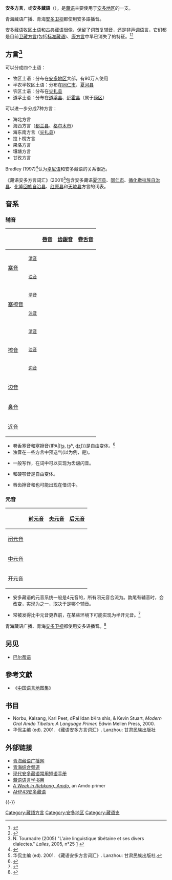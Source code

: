 {{onesource|time=2014-03-09T09:52:55+00:00}}
{{Infobox language
| name        = 安多語
| nativename  = {{藏|ཨ་མདོ་སྐད།}} a mdo skad
| familycolor = 汉藏语系
| states      = [[中国|中国]]
| region      = [[青海|青海]]、[[四川|四川]]、[[甘肃|甘肃]]
| speakers    = 180萬
| date        = 2005
| ref         = e18
| fam1        = [[汉藏语系|汉藏语系]]
| fam2        = [[藏缅语族|藏缅语族]]
| fam3        = [[喜马拉雅语支|喜马拉雅语支]]
| script      = [[藏文字母|藏文字母]]
| iso1        = bo
| iso2b       = tib
| iso2t       = bod
| iso3        = adx
<!-- 過時參數 | SIL         = TIC -->
| notice      = 
}}
'''安多方言'''，或'''安多藏語'''（{{Bo|z=ཨ་མདོ་སྐད་|w=A-mdo skad}}），是[[藏语|藏语]]主要使用于[[安多地区|安多地区]]的一支。

青海藏语广播、青海[[安多卫视|安多卫视]]都使用安多語播音。

安多藏语牧区土语和[[近古藏語|古典藏语]]很像，保留了词首[[复辅音|复辅音]]，还是非[[声调语言|声调语言]]，它们都是目前[[卫藏方言|卫藏方言]](包括[[标准藏语|标准藏语]])、[[康方言|康方言]]中早已消失了的特征。<ref>{{cite journal|title=The Amdo Dialect of Labrang|first1=Charlene|last1=Makley|first2=Keith|last2=Dede|first3=Kan|last3=Hua|first4=Qingshan|last4=Wang|journal=Linguistics of the Tibeto-Burman Area|volume=22.1|date=1999|url=http://sealang.net/sala/archives/pdf8/makley1999amdo.pdf|archiveurl=https://web.archive.org/web/20160305073712/http://sealang.net/sala/archives/pdf8/makley1999amdo.pdf|archivedate=2016-03-05|access-date=2021-06-20|dead-url=no}}</ref>{{Rp|101}}<ref name="jermay reynolds 2012">{{cite thesis|title=Language variation and change in an Amdo Tibetan village: Gender, education and resistance|publisher=Graduate School of Arts and Sciences of [[Georgetown_University|Georgetown University]]|type=PhD thesis|last=Reynolds|first=Jermay J.|date=2012|page=19-21|url=https://repository.library.georgetown.edu/bitstream/handle/10822/557712/Reynolds_georgetown_0076D_11674.pdf?sequence=1|archiveurl=https://web.archive.org/web/20170812114744/https://repository.library.georgetown.edu/bitstream/handle/10822/557712/Reynolds_georgetown_0076D_11674.pdf?sequence=1|archivedate=2017-08-12|access-date=2021-06-20|dead-url=no}}</ref>

==方言<ref>N. Tournadre (2005) "L'aire linguistique tibétaine et ses divers dialectes." ''Lalies'', 2005, n°25 [http://tournadre.nicolas.free.fr/fichiers/2005-aire.pdf] {{Wayback|url=http://tournadre.nicolas.free.fr/fichiers/2005-aire.pdf |date=20110628013703 }}</ref>{{Rp|7–56}}==

可以分成四个土语：
*牧区土语：分布在[[安多地区|安多地区]]大部，有90万人使用
*半农半牧区土语：分布在[[同仁市|同仁市]]、[[夏河县|夏河县]]
*农区土语：分布在[[尖扎县|尖扎县]]
*道孚土语：分布在[[道孚县|道孚县]]、[[炉霍县|炉霍县]]（属于[[康区|康区]]）

可以进一步分成7种方言：
*海北方言
*海西方言（[[都兰县|都兰县]]、[[格尔木市|格尔木市]]）
*海东南方言（[[尖扎县|尖扎县]]）
*拉卜楞方言
*果洛方言
*壤塘方言
*甘孜方言

Bradley (1997)<ref>{{Cite web |url=http://www.isw.unibe.ch/tibet/ |title=Bradley (1997) |access-date=2021-06-20 |archive-date=2006-12-08 |archive-url=https://web.archive.org/web/20061208112836/http://www.isw.unibe.ch/tibet/ |dead-url=no }}</ref>认为[[卓尼语|卓尼语]]和安多藏语的关系很近。

《藏语安多方言词汇》(2001)<ref>华侃主编 (ed). 2001. 《藏语安多方言词汇》. Lanzhou: 甘肃民族出版社.</ref>包含安多藏语[[夏河县|夏河县]]、[[同仁市|同仁市]]、[[循化撒拉族自治县|循化撒拉族自治县]]、[[化隆回族自治县|化隆回族自治县]]、[[红原县|红原县]]和[[天峻县|天峻县]]方言的词表。

==音系==
===辅音===
{| class="wikitable" style="text-align:center"
! colspan="2" |
! colspan="2" |[[唇音|唇音]]
! colspan="2" |[[齿龈音|齿龈音]]
! colspan="2" |[[卷舌音|卷舌音]]
! colspan="2" |[[龈腭音|龈腭音]]
! colspan="2" |[[软腭音|软腭音]]
! colspan="2" |[[小舌音|小舌音]]
! colspan="2" |[[声门音|声门音]]
|-
! rowspan="2" |[[塞音|塞音]]
!<small>[[清音|清音]]</small>
| style="border-right: none;" | {{IPA|p}}  || style="border-left: none;" | {{IPA|pʰ}}
| style="border-right: none;" | {{IPA|t}}  || style="border-left: none;" | {{IPA|tʰ}}
| style="border-right: none;" | {{IPA|ʈ}}  || style="border-left: none;" | {{IPA|ʈʰ}}
| colspan="2" |
| style="border-right: none;" | {{IPA|k}}  || style="border-left: none;" | {{IPA|kʰ}}
| colspan="2" |
| colspan="2" |
|-
!<small>[[浊音|浊音]]</small>
| colspan="2" |{{IPA|b}}
| colspan="2" |{{IPA|d}}
| colspan="2" |{{IPA|ɖ}}
| colspan="2" |
| colspan="2" |{{IPA|ɡ}}
| colspan="2" |
| colspan="2" |
|-
! rowspan="2" |[[塞擦音|塞擦音]]
!<small>[[清音|清音]]</small>
| colspan="2" |
| style="border-right: none;" | {{IPA|ts}} || style="border-left: none;" | {{IPA|tsʰ}}
| colspan="2" |
| style="border-right: none;" | {{IPA|tɕ}} || style="border-left: none;" | {{IPA|tɕʰ}}
| colspan="2" |
| colspan="2" |
| colspan="2" |
|-
!<small>[[浊音|浊音]]</small>
| colspan="2" |
| colspan="2" |{{IPA|dz}}
| colspan="2" |
| colspan="2" |{{IPA|dʑ}}
| colspan="2" |
| colspan="2" |
| colspan="2" |
|-
! rowspan="3" |[[擦音|擦音]]
!<small>[[清音|清音]]</small>
| colspan="2" |
| style="border-right: none;" | {{IPA|s}} || style="border-left: none;" | {{IPA|sʰ}}
| colspan="2" |{{IPA|ʂ}}
| colspan="2" |{{IPA|ɕ}}
| colspan="2" |{{IPA|x}}
| colspan="2" |
| style="border-right: none;" | {{IPA|h}} || style="border-left: none;" | {{IPA|hʷ}}
|-
!<small>[[浊音|浊音]]</small>
| colspan="2" |
| colspan="2" |{{IPA|z}}
| colspan="2" |{{IPA|ʐ}}
| colspan="2" |{{IPA|ʑ}}
| colspan="2" |
| style="border-right: none;" | {{IPA|ʁ}}|| style="border-left: none;" | {{IPA|ʁʷ}}
| colspan="2" |
|-
!<small>[[边音|边音]]</small>
| colspan="2" |
| colspan="2" |{{IPA|ɬ}}
| colspan="2" |
| colspan="2" |
| colspan="2" |
| colspan="2" |
| colspan="2" |
|-
! colspan="2" |[[边音|边音]]
| colspan="2" |
| colspan="2" |{{IPA|l}}
| colspan="2" |
| colspan="2" |
| colspan="2" |
| colspan="2" |
| colspan="2" |
|-
! colspan="2" |[[鼻音_(辅音)|鼻音]]
| colspan="2" |{{IPA|m}}
| colspan="2" |{{IPA|n}}
| colspan="2" |
| colspan="2" |{{IPA|ɲ}}
| colspan="2" |{{IPA|ŋ}}
| colspan="2" |
| colspan="2" |
|-
! colspan="2" |[[近音|近音]]
| colspan="2" |{{IPA|w}}
| colspan="2" |
| colspan="2" |
| colspan="2" |{{IPA|j}}
| colspan="2" |
| colspan="2" |
| colspan="2" |
|}

* 卷舌塞音{{IPA|/ʈ, ʈʰ, ɖ/}}和塞擦音{IPA|[ʈʂ, ʈʂʰ, ɖʐ]}}是自由变体。<ref>{{Cite book|last=Ebihara|first=Shiho|title=Amdo Tibetan|publisher=Research Institute for Languages and Cultures of Asia and Africa, Tokyo University of Foreign Studies|year=2011|location=Yamakoshi, Yasuhiro (ed.), Grammatical Sketches from the Field}}</ref>{{Rp|43-48}}
* 浊音在一些方言中预送气(以{{IPA|/d/}}为例，是{{IPA|[ʱd]}})。
* {{IPA|/ʐ/}}一般写作{{IPA|/r/}}，在词中可以实现为齿龈闪音{{IPA|[ɾ]}}。
* {{IPA|/x/}}和硬颚音{{IPA|[ç]}}是自由变体。
* 唇齿擦音{{IPA|/f/}}和{{IPA|/v/}}也可能出现在借词中。

===元音===
{| class="wikitable" style="text-align:center"
!
![[前元音|前元音]]
![[央元音|央元音]]
![[后元音|后元音]]
|- align="center"
![[闭元音|闭元音]]
|{{IPA|i}}
|{{IPA|ɨ}}
|{{IPA|u}}
|- align="center"
![[中元音|中元音]]
|{{IPA|e}}
|{{IPA|ə}}
|{{IPA|o}}
|- align="center"
![[开元音|开元音]]
| colspan="2" |{{IPA|a}}
|
|}

* 安多藏语的元音系统一般是4元音的{{IPA|/e, ə, a, o/}}，所有闭元音{{IPA|[i, ɨ, u]}}合流为{{IPA|/ə/}}。韵尾有辅音时，{{IPA|/ə/}}会改变，实现为{{IPA|[i, ɨ, u]}}之一，取决于是哪个辅音。
* {{IPA|/a/}}常被发得比中元音{{IPA|/e/}}更靠前，在某些环境下可能实现为半开元音{{IPA|[ɛ]}}。<ref>{{Cite book|last=Rgyal|first=Lha-Byams|title=Colloquial Amdo Tibetan : A Complete Course for Adult English Speakers|last2=Sung|first2=Kuo-ming|publisher=National Press for Tibetan Studies|year=2005}}</ref>

青海藏语广播、青海[[安多卫视|安多卫视]]都使用安多语播音。<ref>{{Cite web |url=http://www.qhtb.cn/ |title=青海藏语广播网 མཚོ་སྔོན་བོད་སྐད་རླུང་འཕྲིན། - 青海藏语广播网 མཚོ་སྔོན་བོད་སྐད་རླུང་འཕྲིན། |access-date=2009-10-17 |archive-date=2012-10-15 |archive-url=https://web.archive.org/web/20121015142901/http://qhtb.cn/ |dead-url=no }}</ref>

==另见==
*[[巴尔蒂语|巴尔蒂语]]

==參考文獻==
*《[[中国语言地图集|中国语言地图集]]》
{{reflist}}

==书目==
*Norbu, Kalsang, Karl Peet, dPal Idan bKra shis, & Kevin Stuart, ''Modern Oral Amdo Tibetan: A Language Primer.'' Edwin Mellen Press, 2000.
*华侃主编 (ed). 2001. 《藏语安多方言词汇》. Lanzhou: 甘肃民族出版社

==外部链接==
*[http://www.qhtb.cn/ 青海藏语广播网] {{Wayback|url=http://www.qhtb.cn/ |date=20121015142901 }}
*[http://www.qhstv.com/qhzyws.aspx 青海综合频道] {{Wayback|url=http://www.qhstv.com/qhzyws.aspx |date=20100421164306 }}
*[http://tibetanphrasebook.com/ 现代安多藏语常用短语手册] {{Wayback|url=http://tibetanphrasebook.com/ |date=20210624201926 }}
*[http://en.wikibooks.org/wiki/Research_on_Tibetan_Languages:_A_Bibliography 藏语语言学书目] {{Wayback|url=http://en.wikibooks.org/wiki/Research_on_Tibetan_Languages:_A_Bibliography |date=20210610145626 }}
*[https://web.archive.org/web/20080827205247/http://www.tibetanportal.com/amdo/instructionalUnit0.html ''A Week in Rebkong, Amdo,''] an Amdo primer
*[http://tibetanplateau.wikischolars.columbia.edu/VOLUME+43/ AHP43安多藏语] {{Wayback|url=http://tibetanplateau.wikischolars.columbia.edu/VOLUME+43/ |date=20210628151510 }}

{{-}}
{{汉藏语系}}
{{Tibetan language}}
{{中國語言}}
{{藏区|安多}}

[[Category:藏語方言|Category:藏語方言]]
[[Category:安多地区|Category:安多地区]]
[[Category:藏语支|Category:藏语支]]